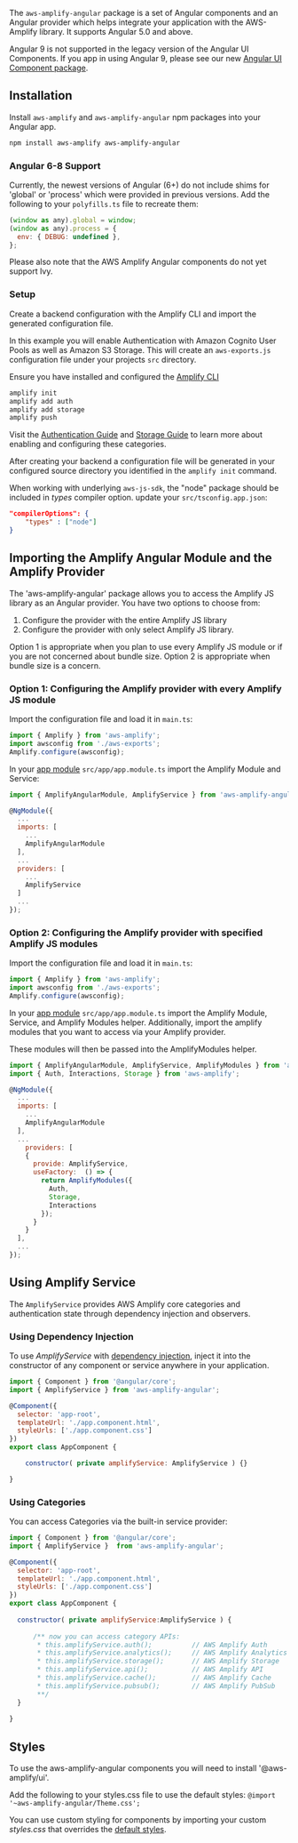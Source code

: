 The `aws-amplify-angular` package is a set of Angular components and an Angular provider which helps integrate your application with the AWS-Amplify library.  It supports Angular 5.0 and above.

<Callout>

Angular 9 is not supported in the legacy version of the Angular UI Components. If you app in using Angular 9, please see our new [Angular UI Component package](https://docs.amplify.aws/ui/q/framework/angular).

</Callout>

## Installation

Install `aws-amplify` and `aws-amplify-angular` npm packages into your Angular app.

```bash
npm install aws-amplify aws-amplify-angular 
```

### Angular 6-8 Support

Currently, the newest versions of Angular (6+) do not include shims for 'global' or 'process' which were provided in previous versions. Add the following to your `polyfills.ts` file to recreate them: 

```javascript
(window as any).global = window;
(window as any).process = {
  env: { DEBUG: undefined },
};
``` 

Please also note that the AWS Amplify Angular components do not yet support Ivy.

### Setup

Create a backend configuration with the Amplify CLI and import the generated configuration file. 

In this example you will enable Authentication with Amazon Cognito User Pools as well as Amazon S3 Storage. This will create an `aws-exports.js` configuration file under your projects `src` directory. 

Ensure you have installed and configured the [Amplify CLI](/cli/start/install)

```bash
amplify init
amplify add auth
amplify add storage
amplify push
```

Visit the [Authentication Guide](/lib/auth/getting-started) and [Storage Guide](/lib/storage/getting-started) to learn more about enabling and configuring these categories.

After creating your backend a configuration file will be generated in your configured source directory you identified in the `amplify init` command.

When working with underlying `aws-js-sdk`, the "node" package should be included in *types* compiler option. update your `src/tsconfig.app.json`:
```json
"compilerOptions": {
    "types" : ["node"]
}
```

## Importing the Amplify Angular Module and the Amplify Provider

The 'aws-amplify-angular' package allows you to access the Amplify JS library as an Angular provider.  You have two options to choose from:

1. Configure the provider with the entire Amplify JS library
2. Configure the provider with only select Amplify JS library.

Option 1 is appropriate when you plan to use every Amplify JS module or if you are not concerned about bundle size.  Option 2 is appropriate when bundle size is a concern.  

### Option 1: Configuring the Amplify provider with every Amplify JS module

Import the configuration file and load it in `main.ts`: 

```javascript
import { Amplify } from 'aws-amplify';
import awsconfig from './aws-exports';
Amplify.configure(awsconfig);
```

In your [app module](https://angular.io/guide/bootstrapping) `src/app/app.module.ts` import the Amplify Module and Service:

```javascript
import { AmplifyAngularModule, AmplifyService } from 'aws-amplify-angular';

@NgModule({
  ...
  imports: [
    ...
    AmplifyAngularModule
  ],
  ...
  providers: [
    ...
    AmplifyService
  ]
  ...
});
```

### Option 2: Configuring the Amplify provider with specified Amplify JS modules

Import the configuration file and load it in `main.ts`: 

```javascript
import { Amplify } from 'aws-amplify';
import awsconfig from './aws-exports';
Amplify.configure(awsconfig);
```

In your [app module](https://angular.io/guide/bootstrapping) `src/app/app.module.ts` import the Amplify Module, Service, and Amplify Modules helper.  Additionally, import the amplify modules that you want to access via your Amplify provider.

These modules will then be passed into the AmplifyModules helper.

```javascript
import { AmplifyAngularModule, AmplifyService, AmplifyModules } from 'aws-amplify-angular';
import { Auth, Interactions, Storage } from 'aws-amplify';

@NgModule({
  ...
  imports: [
    ...
    AmplifyAngularModule
  ],
  ...
    providers: [
    {
      provide: AmplifyService,
      useFactory:  () => {
        return AmplifyModules({
          Auth,
          Storage,
          Interactions
        });
      }
    }
  ],
  ...
});
```

## Using Amplify Service

The `AmplifyService` provides AWS Amplify core categories and authentication state through dependency injection and observers.

### Using Dependency Injection

To use *AmplifyService* with [dependency injection](https://angular.io/guide/dependency-injection-in-action), inject it into the constructor of any component or service anywhere in your application.

```javascript
import { Component } from '@angular/core';
import { AmplifyService } from 'aws-amplify-angular';

@Component({
  selector: 'app-root',
  templateUrl: './app.component.html',
  styleUrls: ['./app.component.css']
})
export class AppComponent {

    constructor( private amplifyService: AmplifyService ) {}

}
```

### Using Categories

You can access Categories via the built-in service provider:

```javascript
import { Component } from '@angular/core';
import { AmplifyService }  from 'aws-amplify-angular';

@Component({
  selector: 'app-root',
  templateUrl: './app.component.html',
  styleUrls: ['./app.component.css']
})
export class AppComponent {
  
  constructor( private amplifyService:AmplifyService ) {
      
      /** now you can access category APIs:
       * this.amplifyService.auth();          // AWS Amplify Auth
       * this.amplifyService.analytics();     // AWS Amplify Analytics
       * this.amplifyService.storage();       // AWS Amplify Storage
       * this.amplifyService.api();           // AWS Amplify API
       * this.amplifyService.cache();         // AWS Amplify Cache
       * this.amplifyService.pubsub();        // AWS Amplify PubSub
       **/
  }
  
}
```

## Styles

To use the aws-amplify-angular components you will need to install '@aws-amplify/ui'.

Add the following to your styles.css file to use the default styles:
```@import '~aws-amplify-angular/Theme.css';```

You can use custom styling for components by importing your custom *styles.css* that overrides the [default styles](https://github.com/aws-amplify/amplify-js/blob/main/packages/aws-amplify-angular/theme.css).
